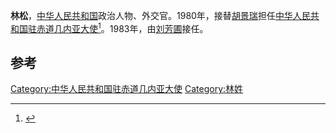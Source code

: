 '''林松'''，[[中华人民共和国|中华人民共和国]]政治人物、外交官。1980年，接替[[胡景瑞|胡景瑞]]担任[[中国驻赤道几内亚大使列表|中华人民共和国驻赤道几内亚大使]]<ref>{{cite web|author=中华人民共和国外交部|title=中国驻赤道几内亚共和国历任大使|url=http://www.mfa.gov.cn/chn/pds/ziliao/wjrw/2167/2170/t9181.htm|publisher=中华人民共和国外交部|accessdate=2012-03-03}}</ref>。1983年，由[[刘芳圃|刘芳圃]]接任。

== 参考 ==
{{reflist}}
{{start box}}
{{s-dip}}
{{succession box|[[胡景瑞|胡景瑞]]|[[刘芳圃|刘芳圃]]|[[中国驻赤道几内亚大使列表|中华人民共和国驻赤道几内亚大使]]|1980年1月-1983年10月}}
{{end box}}
{{中国政治人物小作品}}

[[Category:中华人民共和国驻赤道几内亚大使|Category:中华人民共和国驻赤道几内亚大使]]
[[Category:林姓|Category:林姓]]